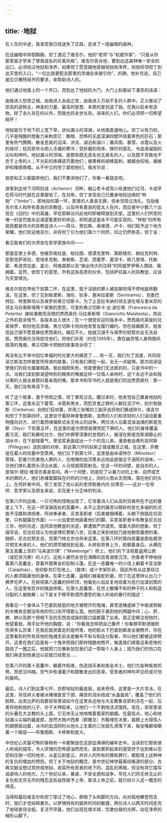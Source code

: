 ```yaml
---
---
---
```

title: ·地狱
---




在人生的中途，我发现我已经迷失了正路，走进了一座幽暗的森林。



在这幽暗中徘徊踟蹰，但丁遇见了维吉尔，他的“老师”与“权威作家”，“只是从你那里我才学来了使我成名的优美风格”。维吉尔告诉他，要到达这森林唯一安全的出口，必须经过地狱和净界，如果但丁愿意跟他穿越地狱和净界，则他将领但丁到达天堂的入口，“一位比我更配去那里的灵魂会来接引你”，的确，他补充说，自己是应贝雅特丽齐的要求，来帮助诗人的。

他们通过地面上的一个开口，而到达了地狱的大门，大门上刻着如下凄苦的话语：

由我进入愁苦之城，由我进入永劫之苦，由我进入万劫不复的人群中。正义推动了崇高的造物主，神圣的力量、最高的智慧、本原的爱创造了我。在我以前未有造物，除了永久存在的以外，而我也将永世长存。进来的人们，你们必须把一切希望抛开！



地狱是位于地下的上宽下窄，状似漏斗的深渊，从地面直通地心。但丁以有力的，几乎是残酷的想象力来构思它：黝暗、恐怖的无底深渊四壁环绕着黑色的巨石；那里有热气腾腾、散发恶臭的沼泽、洪流、湖泊和溪川；暴风雨、暴雪、冰雹以及火的烙印；狂风怒号与把人冻僵的寒冷；受折磨的肉体、狰狞的面孔、令血液凝固的尖叫和呻吟。地狱漏斗的顶端，是那些既无恶名也无美名的人，以及既不背叛也不忠于上帝的人；不光彩的疼痛惩罚着他们；被黄蜂和胡蜂蜇刺，被蠕虫咬啮，被嫉妒和悔恨吞噬。从不中立的但丁鄙视他们，维吉尔说：

慈悲和正义都鄙弃他们，我们不要讲他们了，你看一看就走吧。



游客到达地下河阿刻戎（Acheron）河畔，艄公老卡戎驾小舟渡他们过河，卡戎早在荷马时代就在这里服役了。在对岸，但丁发现自己已置身地狱边缘的“林勃”（“limbo”），即地狱的第一环，那里的人善良无罪，但未领受过洗礼，包括维吉尔本人和所有善良的异教徒，以及所有善良的犹太人在内，而后者中少数几个出现在《旧约》中的英雄，早在耶稣访问此地时即被释放到天堂。这里的人们所受的唯一的惩罚是永远渴望着更好的命运，却知道这是永不可能实现的。“林勃”的所有居民都是伟大的异教徒诗人——荷马、贺拉斯、奥维德、卢卡，他们赋予这个地方荣耀。他们欢迎维吉尔，并将但丁引为他们第六个同侪。仰之仍然弥高，但丁说：

看见智者们的大师坐在哲学家族中间——



那是亚里士多德，他被苏格拉底、柏拉图、德谟克里特、第欧根尼、赫拉克利特、安那克萨哥拉、恩培多克勒、泰勒斯、芝诺、西塞罗、塞涅卡、欧几里得、托勒密、希波克拉底、盖仑、阿维森那以及“做出伟大的注释”的阿威罗伊等人围绕、簇拥着。显然，依但丁的意思，所有这些高贵的伙伴，包括萨拉森人的异教徒，应该为天堂增光。

维吉尔现在带他下到第二环，在这里，耽于淫欲的罪人被狂飙吹得不停地旋转翻滚。在这里，但丁见到帕里斯、海伦、狄多、塞米拉密斯（Semiramis）、克娄巴特拉、特里斯坦以及保罗和弗兰切斯卡。为了止息拉韦纳的领主波伦塔与里米尼的领主马拉泰斯塔两个家族的恩怨，可爱的弗兰切斯卡·达·波伦塔（Francesca da Polenta）嫁给勇敢而丑陋的贾西奥托·马拉泰斯塔（Gianciotto Malatesta）。除此之外的其余情节，各版本出入很大；在一个很受欢迎的版本中，贾西奥托英俊的兄弟保罗，假扮他去求婚，弗兰切斯卡则向他发誓会履行婚约，但在结婚那天，她发现自己很不愿意嫁给贾西奥托。婚后不久，她就沉溺于与保罗的短暂欢会无法自拔。贾西奥托当场捉住他们，将他们杀死（约在1265年）。靠在幽灵情人身侧随风摇荡的鬼魂，弗兰切斯卡把她的故事告诉但丁：

再没有比不幸中回忆幸福的时光更大的痛苦了……有一天，我们为了消遣，共同阅读兰斯洛怎样被爱所俘虏的故事。只有我们俩在一起，全无一点疑惧。那次阅读促使我们的目光屡屡相遇，彼此相顾失色，但是使我们无法抵抗的，只是书中的一点。当我们读到那渴望吻到的微笑的嘴被这样一位情人亲吻时，这个永远不会和我分离的人就全身颤抖着亲我的嘴。那本书和写书的人就是我们的加贾西奥托：那一天，我们没有再读下去。



听了这个故事，激于怜悯之情，但丁晕死过去。醒过来时，他发觉自己置身地狱的第三环，这里永远下着雪、冰雹和黑水，而犯贪食之罪的人躺在泥泞中，刻尔勃路斯（Cerberus）向他们狂吠着，并用三张嘴的三副牙齿将他们撕成碎片。维吉尔和但丁下到第四环，这里驻守着财神普鲁图斯，浪费的人们和贪财的人们滚动着重物撞向对方，进行着西绪福斯式永无休止的战争。两位诗人沿着混浊汹涌的斯堤克斯（Styx）下到第五环，在这里的是为愤怒驱使而犯下罪的人。他们的身体覆盖着污泥，殴打和撕咬对方，他们中罪孽深重的怠惰的人，被浸在斯堤克斯湖静止的湖水中，在下面喘着气，使泥浆表面绽出一个个的泡儿来。漫游者由弗列吉阿斯（Phlegyas）送到湖的对岸，到达第六环的狄斯之城或撒旦之城，在这里，异教徒在着火的坟墓中受蒸烤。他们又下到第七环，这里是由米诺特尔（Minotaur）管辖，犯暴力伤害他人罪的人，在咆哮的血河里永远地品尝接近于溺死的滋味，一旦他们挣扎着把头浮出水面，人马怪就搭箭射去。在这一环的间壁，是自杀的人，皮埃尔·德拉·维涅亦寓身其间。再一个间壁，则是犯了以暴力对抗上帝、自然或艺术的罪的人，他们赤裸着脚踩在灼热的沙地上，同时火雨从天而降，落在他们的头上。在鸡奸者中间，但丁发现了他以前的老师勃鲁内托·拉蒂尼——这对一位导师、哲学家以及朋友来说，实在是十分乏味的判决。

在第八环的边缘，一只可怖的怪物出现了，它背着诗人们从高利贷者所在不远的悬崖上飞下。在这一环深渊高处的恶囊中，永不止息的痛苦以精妙的变化多端的形式施予淫媒和诱拐者、阿谀奉承者、买卖圣职者（后者被捆缚着，头朝下倒插在坑洞里，只有腿露在外面）——火焰爱抚地舔着他们的脚。买卖圣职者中有教皇尼古拉三世，他的劣迹，连同其他教皇的劣迹，都遭致严厉谴责。借着大胆的想象，但丁描写说，尼古拉误认为他是博尼费斯八世，后者之来到地狱乃是他朝思暮想的事。随即，尼古拉预言说，克莱门特五世也将来这里。在第八环的第四恶囊是那些臆测并预言未来的人，他们的颈项被扭到反面，头转到背脊上方，脸朝着身后。从横在第五恶囊上空的“马来波尔琪”（“Malebolge”）桥上，他们向下注视着盗用公款（或犯贪污罪）的人们，这些人被罚永世在沸腾的沥青湖里沉浮。伪善者不停地绕着第六恶囊走，穿着外镀黄金的铅制斗篷。在这一恶囊唯一的小径上躺着卡亚法斯（Caiaphas），他仰卧并钉在地上，（肢体）成十字架形状，因此所有从这里经过的人都须踏着他的身体。在第七恶囊，盗贼们被毒蛇折磨，但丁在这里辨认出几个佛罗伦萨人。在俯视第八恶囊的拱桥顶，他看到火焰反复地烧着为恶行出谋划策的人，在这里有狡诈的俄底修斯。在第九恶囊里，在世上散播不和的种子的人和制造分裂的人被肢解；以下是关于穆罕默德所遭受的骇人听闻的暴行的描述：

我看见一个身体从下巴直到放屁的地方被劈开的鬼魂，甚至连桶底掉了中板或侧板的木桶肯定都没有他的伤口张开得那么宽。他的肠子垂到他的两腿中间；心、肝、脾、肺以及那个把咽下去的东西变成屎的脏口袋都露了出来。我正定睛注视他时，他望着我，用手扯开他的胸膛，说：“你看我怎样把自己撕开！你看穆罕默德被砍伤得多么厉害！在我前面哭着走的是阿里，他的脸从下巴直到额发全被劈开。你在这里看到的所有其他的鬼魂生前全是散布不和与制造分裂者，所以他们都被这样劈开。这里在我们后面有一个鬼卒把我们那样残酷地劈开，每逢我们顺着这条悲惨的路绕了一圈之后，他就把刀刃重新加在我们这一帮每个人身上；因为我们的伤口在我们再走到他身边以前就已经愈合……



在第八环的第十恶囊中，躺着作假者、伪造钱币者和炼金术士，他们为各种疾病煎熬，而悲泣呜咽。空气中弥漫着汗和脓散发出的恶臭，受苦者的呻吟声交织成可怕的轰鸣。

最后，诗人们到达第七环，亦即地狱的最底层，说来奇怪，这里是一大片坚冰。在这里，背信弃义者被冰掩埋直至下颌，痛苦的泪水结成“水晶面具”，覆盖了他们的脸颊。出卖比萨的伯爵邬哥里诺如今在这里永远地与大主教鲁吉耶利冻在一起，后者将他和他的儿子、孙子关押起来，让他们一个不剩地活活饿死。现在，邬哥里诺的头叠在大主教的头上面，它无休无止地啃噬着冤家的脑髓。在最低点，地心和地狱漏斗尖端的最底部，庞然大物卢西弗（即撒旦）齐胸埋在冰里，肩膀上大得惊人的翅膀扇动着，冰冷的血泪同时从他头上生着的三张面孔滑落下来，每张嘴都咀嚼着一个叛徒——布鲁图斯、卡修斯和犹大。

中世纪心灵最可怖的事物有一半都聚拢在这部血淋淋的编年史中。当读到它那些骇人听闻的描写，令人厌憎的恐怖感油然而生，直到累积起来的感受终于达到难以忍受和压倒一切的地步。从星云到星云，并非人的所有的罪和罪行，都配得上这种神的复仇的嗜血的愤怒。但丁关于地狱的概念，是中世纪神学最离经叛道的部分。古典文献设想过冥府或地狱，收容所有死者的地下的、混乱的黑暗，但没有将它描写成虐待人的地方。几个世纪以来，暴虐、不安全感和战争，早在人们将无休无止的复仇和无穷无尽的残忍这些品性赋予上帝，亵渎上帝之前，就已经介入这一概念的缔造。

当得知最后维吉尔和但丁穿过了地心，颠倒了头和脚的方向，向对跖地攀登而去时，我们才觉如释重负。以梦境特有的鄙弃时间的敏捷，两位诗人以两天时间走完了地球直径全程。复活节早晨，他们出现在南半球，饮漱白昼的光辉，站在净界的梯形山脚下。